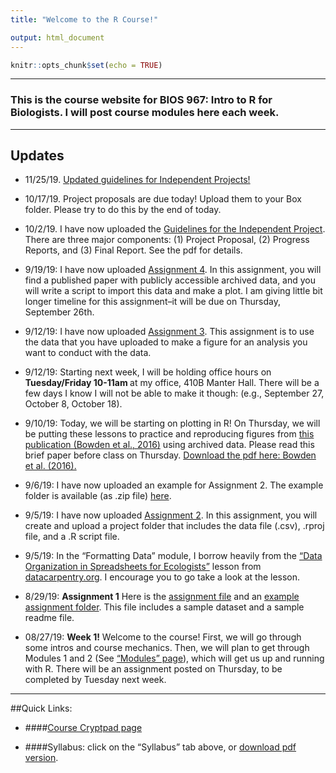 ```yaml
---
title: "Welcome to the R Course!"

output: html_document
---
```


```r
knitr::opts_chunk$set(echo = TRUE)
```


---

### This is the course website for **BIOS 967: Intro to R for Biologists**. I will post course modules here each week.

---

## Updates

* 11/25/19. [Updated guidelines for Independent Projects!](pdfs/Independent Projects Guideline_2019_revised.pdf)

* 10/17/19. Project proposals are due today! Upload them to your Box folder. Please try to do this by the end of today.

* 10/2/19. I have now uploaded the [Guidelines for the Independent Project](pdfs/Independent Projects Guideline_2019.pdf). There are three major components: (1) Project Proposal, (2) Progress Reports, and (3) Final Report. See the pdf for details. 

* 9/19/19: I have now uploaded [Assignment 4](pdfs/Assignment4.pdf). In this assignment, you will find a published paper with publicly accessible archived data, and you will write a script to import this data and make a plot. I am giving little bit longer timeline for this assignment--it will be due on Thursday, September 26th. 

* 9/12/19: I have now uploaded [Assignment 3](pdfs/Assignment3.pdf). This assignment is to use the data that you have uploaded to make a figure for an analysis you want to conduct with the data. 

* 9/12/19: Starting next week, I will be holding office hours on **Tuesday/Friday 10-11am ** at my office, 410B Manter Hall. There will be a few days I know I will not be able to make it though: (e.g., September 27, October 8, October 18).

* 9/10/19: Today, we will be starting on plotting in R! On Thursday, we will be putting these lessons to practice and reproducing figures from [this publication (Bowden et al., 2016)](https://doi.org/10.1098/rsbl.2015.0574) using archived data. Please read this brief paper before class on Thursday. [Download the pdf here: Bowden et al. (2016).](pdfs/Bowden2016.pdf)

* 9/6/19: I have now uploaded an example for Assignment 2. The example folder is available (as .zip file) [here](data/Assignment2_example.zip).

* 9/5/19: I have now uploaded [Assignment 2](pdfs/Assignment2.pdf). In this assignment, you will create and upload a project folder that includes the data file (.csv), .rproj file, and a .R script file. 

* 9/5/19: In the "Formatting Data" module, I borrow heavily from the ["Data Organization in Spreadsheets for Ecologists"](https://datacarpentry.org/spreadsheet-ecology-lesson/) lesson from [datacarpentry.org](datacarpentry.org). I encourage you to go take a look at the lesson. 

* 8/29/19: **Assignment 1** Here is the [assignment file](pdfs/Assignment1.pdf) and an [example assignment folder](data/Assignment1_example.zip). This file includes a sample dataset and a sample readme file.


* 08/27/19: **Week 1!** Welcome to the course! First, we will go through some intros and course mechanics. Then, we will plan to get through Modules 1 and 2 (See ["Modules" page](modules.html)), which will get us up and running with R. There will be an assignment posted on Thursday, to be completed by Tuesday next week. 



---

##Quick Links:

- ####[Course Cryptpad page](https://cryptpad.fr/code/#/2/code/edit/2HTA5OzxqpIDW9RvkboNR445/){target="_blank"}

- ####Syllabus: click on the "Syllabus" tab above, or [download pdf version](pdfs/syllabus.pdf).
